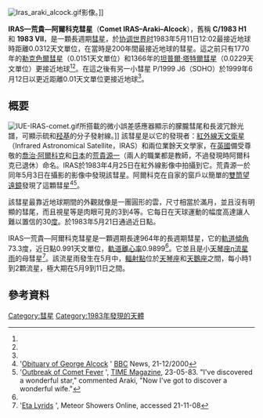 [[Image:Iras_araki_alcock.gif|thumb]]影像。]]

'''IRAS—荒貴—阿爾科克彗星'''（'''Comet IRAS–Araki–Alcock'''），舊稱 '''C/1983 H1''' 和 '''1983 VII'''，是一顆長週期[[彗星|彗星]]，於[[协调世界时|协调世界时]]1983年5月11日12:02最接近地球時距離0.0312天文單位，在當時是200年間最接近地球的彗星。這之前只有1770年的[[勒克色爾彗星|勒克色爾彗星]]（0.0151天文單位）和1366年的[[坦普爾·塔特爾彗星|坦普爾·塔特爾彗星]]（0.0229天文單位）更接近地球<ref name="closest"/><ref name=jpl-close/>。在這之後有另一小彗星 P/1999 J6（SOHO）於1999年6月12日以更近距離0.01天文單位更接近地球<ref name=jpl-1999J6/>。

== 概要 ==
[[File:IUE-IRAS-comet.gif|thumb]]所搭載的微小誤差感應器顯示的朦朧彗尾和長波冗餘光譜，可顯示硫和[[羟基|羟基]]的分子發射線。]]
該彗星是以它的發現者：[[紅外線天文衛星|紅外線天文衛星]]（Infrared Astronomical Satellite，IRAS）和兩位業餘天文學家，在[[英國|英國]]備受尊敬的[[喬治·阿爾科克|喬治·阿爾科克]]和[[日本|日本]]的[[荒貴源一|荒貴源一]]（兩人的職業都是教師，不過發現時阿爾科克已退休）命名。IRAS於1983年4月25日在紅外線影像中拍攝到它。荒貴源一於同年5月3日在攝影的影像中發現該彗星。阿爾科克在自家的窗戶以簡單的[[雙筒望遠鏡|雙筒望遠鏡]]發現了這顆彗星<ref name=alcock>'[http://news.bbc.co.uk/1/hi/sci/tech/1081747.stm Obituary of George Alcock] {{Wayback|url=http://news.bbc.co.uk/1/hi/sci/tech/1081747.stm |date=20060703131640 }}' [[BBC|BBC]] News, 21-12/2000</ref><ref name=araki>'[http://www.time.com/time/magazine/article/0,9171,953909,00.html Outbreak of Comet Fever] {{Wayback|url=http://www.time.com/time/magazine/article/0,9171,953909,00.html |date=20130512225249 }}', [[時代_(雜誌)|TIME Magazine]], 23-05-83. "I've discovered a wonderful star," commented Araki, "Now I've got to discover a wonderful wife."</ref>。

該彗星最靠近地球期間的外觀就像是一團圓形的雲，尺寸相當於滿月，並且沒有明顯的彗尾，而且視星等是肉眼可見的3到4等。它每日在天球運動的幅度高達讓人難以置信的30[[角度|度]]。於1983年5月21日通過近日點。

IRAS—荒貴—阿爾科克彗星是一顆週期長達964年的長週期彗星，它的[[軌道傾角|軌道傾角]]73.3度，近日點0.991天文單位，[[軌道離心率|軌道離心率]]0.9899<ref name=jpl-close/>。它並且是小[[天琴座η流星雨|天琴座η]][[流星雨|流星雨]]的母彗星<ref name=etalyr>'[http://meteorshowersonline.com/showers/eta_lyrids.html Eta Lyrids] {{Wayback|url=http://meteorshowersonline.com/showers/eta_lyrids.html |date=20120505100959 }}', Meteor Showers Online, accessed 21-11-08</ref>。該流星雨發生在5月中，[[輻射點|輻射點]]位於[[天琴座|天琴座]]和[[天鵝座|天鵝座]]之間，每小時1到2顆流星，極大期在5月9到11日之間。

== 參考資料 ==
{{reflist
| refs =
<ref name="closest">{{cite web
  |title=Closest Approaches to the Earth by Comets
  |publisher=Minor Planet Center
  |url=http://www.minorplanetcenter.org/iau/lists/ClosestComets.html
  |accessdate=2012-06-28
  |archive-date=2017-06-29
  |archive-url=https://web.archive.org/web/20170629215807/http://www.minorplanetcenter.org/iau/lists/ClosestComets.html
  |dead-url=no
  }}</ref>

<ref name=jpl-close>{{cite web
  |date=1983-10-04 last obs (arc=160 days)
  |title=JPL Close-Approach Data: C/1983 H1 (IRAS-Araki-Alcock)
  |url=http://ssd.jpl.nasa.gov/sbdb.cgi?sstr=c%2F1983%20h1
  |accessdate=2012-06-28
  |archive-date=2019-10-17
  |archive-url=https://web.archive.org/web/20191017125410/https://ssd.jpl.nasa.gov/sbdb.cgi?sstr=c%2F1983
  |dead-url=no
  }}</ref>

<ref name=jpl-1999J6>{{cite web
  |date=2010-04-22 last obs (arc=10.9 yr; JFC)
  |title=JPL Close-Approach Data: P/1999 J6 (SOHO)
  |url=http://ssd.jpl.nasa.gov/sbdb.cgi?sstr=1999J6;cad=1#cad
  |accessdate=2012-06-28
  |archive-date=2017-01-11
  |archive-url=https://web.archive.org/web/20170111222704/http://ssd.jpl.nasa.gov/sbdb.cgi?sstr=1999J6;cad=1#cad
  |dead-url=no
  }}</ref>

}}

{{DEFAULTSORT:Iras-Araki-Alcock, 1983 H1}}
[[Category:彗星|Category:彗星]]
[[Category:1983年發現的天體|Category:1983年發現的天體]]